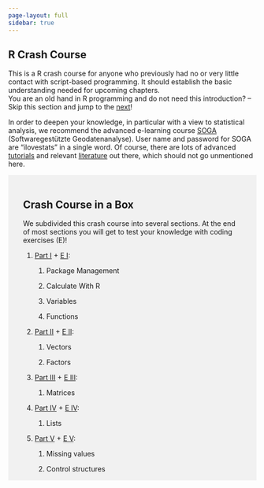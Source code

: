 ---
page-layout: full
sidebar: true
---

::: {#main .site-main role="main"}
::: entry-header
# R Crash Course {#r-crash-course .entry-title}
:::

::: entry-content
This is a R crash course for anyone who previously had no or very little contact with script-based programming. It should establish the basic understanding needed for upcoming chapters.\
You are an old hand in R programming and do not need this introduction? -- Skip this section and jump to the [next](https://blogs.fu-berlin.de/reseda/acquire/)!

In order to deepen your knowledge, in particular with a view to statistical analysis, we recommend the advanced e-learning course [SOGA](https://www.geo.fu-berlin.de/en/v/soga/index.html){target="_blank" rel="noopener"} (Softwaregestützte Geodatenanalyse). User name and password for SOGA are "ilovestats" in a single word. Of course, there are lots of advanced [tutorials](https://www.rstudio.com/online-learning/#R){target="_blank" rel="noopener"} and relevant [literature](https://cran.r-project.org/doc/manuals/R-intro.pdf){target="_blank" rel="noopener"} out there, which should not go unmentioned here.

::: {style="background-color: #f1f1f1;padding: 18px 30px 1px"}
# Crash Course in a Box

We subdivided this crash course into several sections. At the end of most sections you will get to test your knowledge with coding exercises (E)!

1.  [Part I](./contents/PartI.qmd) + [E I](./contents/RExcerciseI):

    1.  Package Management

    2.  Calculate With R

    3.  Variables

    4.  Functions

2.  [Part II](./contents/PartII.qmd) + [E II](./contents/RExcerciseII):

    1.  Vectors

    2.  Factors

3.  [Part III](./contents/PartIII.qmd) + [E III](./contents/RExcerciseIII):

    1.  Matrices

4.  [Part IV](./contents/PartIV.qmd) + [E IV](./contents/RExcerciseIV):

    1.  Lists

5.  [Part V](./contents/PartV.qmd) + [E V](./contents/RExcerciseV):

    1.  Missing values

    2.  Control structures
:::
:::
:::
